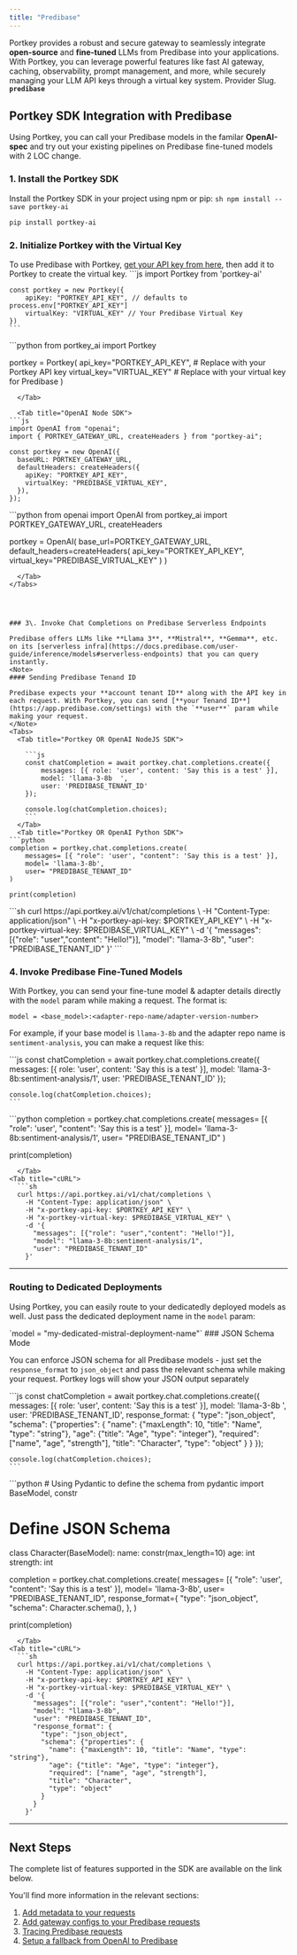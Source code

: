 ```yaml
---
title: "Predibase"
---
```


Portkey provides a robust and secure gateway to seamlessly integrate **open-source** and **fine-tuned** LLMs from Predibase into your applications. With Portkey, you can leverage powerful features like fast AI gateway, caching, observability, prompt management, and more, while securely managing your LLM API keys through a virtual key system.
<Note>
Provider Slug. **`predibase`**
</Note>
## Portkey SDK Integration with Predibase

Using Portkey, you can call your Predibase models in the familar **OpenAI-spec** and try out your existing pipelines on Predibase fine-tuned models with 2 LOC change.

### 1\. Install the Portkey SDK

Install the Portkey SDK in your project using npm or pip:
<Tabs>
  <Tab title="NodeJS">
    ```sh
    npm install --save portkey-ai
    ```
  </Tab>
  <Tab title="Python">
```sh
pip install portkey-ai
```
  </Tab>

</Tabs>




### 2\. Initialize Portkey with the Virtual Key

To use Predibase with Portkey, [get your API key from here](https://app.predibase.com/settings), then add it to Portkey to create the virtual key.
<Tabs>
  <Tab title="NodeJS SDK">
    ```js
    import Portkey from 'portkey-ai'

    const portkey = new Portkey({
        apiKey: "PORTKEY_API_KEY", // defaults to process.env["PORTKEY_API_KEY"]
        virtualKey: "VIRTUAL_KEY" // Your Predibase Virtual Key
    })
    ```
  </Tab>
  <Tab title="Python SDK">
```python
from portkey_ai import Portkey

portkey = Portkey(
    api_key="PORTKEY_API_KEY",  # Replace with your Portkey API key
    virtual_key="VIRTUAL_KEY"   # Replace with your virtual key for Predibase
)
```
  </Tab>

  <Tab title="OpenAI Node SDK">
```js
import OpenAI from "openai";
import { PORTKEY_GATEWAY_URL, createHeaders } from "portkey-ai";

const portkey = new OpenAI({
  baseURL: PORTKEY_GATEWAY_URL,
  defaultHeaders: createHeaders({
    apiKey: "PORTKEY_API_KEY",
    virtualKey: "PREDIBASE_VIRTUAL_KEY",
  }),
});
```
  </Tab>
  <Tab title="OpenAI Python SDK">
```python
from openai import OpenAI
from portkey_ai import PORTKEY_GATEWAY_URL, createHeaders

portkey = OpenAI(
    base_url=PORTKEY_GATEWAY_URL,
    default_headers=createHeaders(
        api_key="PORTKEY_API_KEY",
        virtual_key="PREDIBASE_VIRTUAL_KEY"
    )
)
```
  </Tab>
</Tabs>




### 3\. Invoke Chat Completions on Predibase Serverless Endpoints

Predibase offers LLMs like **Llama 3**, **Mistral**, **Gemma**, etc. on its [serverless infra](https://docs.predibase.com/user-guide/inference/models#serverless-endpoints) that you can query instantly.
<Note>
#### Sending Predibase Tenand ID

Predibase expects your **account tenant ID** along with the API key in each request. With Portkey, you can send [**your Tenand ID**](https://app.predibase.com/settings) with the `**user**` param while making your request.
</Note>
<Tabs>
  <Tab title="Portkey OR OpenAI NodeJS SDK">

    ```js
    const chatCompletion = await portkey.chat.completions.create({
        messages: [{ role: 'user', content: 'Say this is a test' }],
        model: 'llama-3-8b	',
        user: 'PREDIBASE_TENANT_ID'
    });

    console.log(chatCompletion.choices);
    ```
  </Tab>
  <Tab title="Portkey OR OpenAI Python SDK">
```python
completion = portkey.chat.completions.create(
    messages= [{ "role": 'user', "content": 'Say this is a test' }],
    model= 'llama-3-8b',
    user= "PREDIBASE_TENANT_ID"
)

print(completion)
```
  </Tab>
<Tab title="cURL">
  ```sh
  curl https://api.portkey.ai/v1/chat/completions \
    -H "Content-Type: application/json" \
    -H "x-portkey-api-key: $PORTKEY_API_KEY" \
    -H "x-portkey-virtual-key: $PREDIBASE_VIRTUAL_KEY" \
    -d '{
      "messages": [{"role": "user","content": "Hello!"}],
      "model": "llama-3-8b",
      "user": "PREDIBASE_TENANT_ID"
    }'
  ```
  </Tab>

</Tabs>



### 4\. Invoke Predibase Fine-Tuned Models

With Portkey, you can send your fine-tune model & adapter details directly with the `model` param while making a request.
<Note>
The format is:

`model = <base_model>:<adapter-repo-name/adapter-version-number>`
</Note>

For example, if your base model is `llama-3-8b` and the adapter repo name is `sentiment-analysis`, you can make a request like this:

<Tabs>
  <Tab title="Portkey OR OpenAI NodeJS SDK">
    ```js
    const chatCompletion = await portkey.chat.completions.create({
        messages: [{ role: 'user', content: 'Say this is a test' }],
        model: 'llama-3-8b:sentiment-analysis/1',
        user: 'PREDIBASE_TENANT_ID'
    });

    console.log(chatCompletion.choices);
    ```
  </Tab>
  <Tab title="Portkey OR OpenAI Python SDK">
```python
completion = portkey.chat.completions.create(
    messages= [{ "role": 'user', "content": 'Say this is a test' }],
    model= 'llama-3-8b:sentiment-analysis/1',
    user= "PREDIBASE_TENANT_ID"
)

print(completion)
```
  </Tab>
<Tab title="cURL">
  ```sh
  curl https://api.portkey.ai/v1/chat/completions \
    -H "Content-Type: application/json" \
    -H "x-portkey-api-key: $PORTKEY_API_KEY" \
    -H "x-portkey-virtual-key: $PREDIBASE_VIRTUAL_KEY" \
    -d '{
      "messages": [{"role": "user","content": "Hello!"}],
      "model": "llama-3-8b:sentiment-analysis/1",
      "user": "PREDIBASE_TENANT_ID"
    }'
  ```
  </Tab>

</Tabs>



---

### Routing to Dedicated Deployments

Using Portkey, you can easily route to your dedicatedly deployed models as well. Just pass the dedicated deployment name in the `model` param:

<Note>
`model = "my-dedicated-mistral-deployment-name"`
</Note>
### JSON Schema Mode

You can enforce JSON schema for all Predibase models - just set the `response_format` to `json_object` and pass the relevant schema while making your request. Portkey logs will show your JSON output separately

<Tabs>
  <Tab title="Portkey OR OpenAI NodeJS SDK">
    ```js
    const chatCompletion = await portkey.chat.completions.create({
        messages: [{ role: 'user', content: 'Say this is a test' }],
        model: 'llama-3-8b	',
        user: 'PREDIBASE_TENANT_ID',
        response_format: {
          "type": "json_object",
          "schema": {"properties": {
            "name": {"maxLength": 10, "title": "Name", "type": "string"},
            "age": {"title": "Age", "type": "integer"},
            "required": ["name", "age", "strength"],
            "title": "Character",
            "type": "object"
          }
        }
    });

    console.log(chatCompletion.choices);
    ```
  </Tab>
  <Tab title="Portkey OR OpenAI Python SDK">
```python
# Using Pydantic to define the schema
from pydantic import BaseModel, constr

# Define JSON Schema
class Character(BaseModel):
    name: constr(max_length=10)
    age: int
    strength: int

completion = portkey.chat.completions.create(
    messages= [{ "role": 'user', "content": 'Say this is a test' }],
    model= 'llama-3-8b',
    user= "PREDIBASE_TENANT_ID",
    response_format={
        "type": "json_object",
        "schema": Character.schema(),
    },
)

print(completion)
```
  </Tab>
<Tab title="cURL">
  ```sh
  curl https://api.portkey.ai/v1/chat/completions \
    -H "Content-Type: application/json" \
    -H "x-portkey-api-key: $PORTKEY_API_KEY" \
    -H "x-portkey-virtual-key: $PREDIBASE_VIRTUAL_KEY" \
    -d '{
      "messages": [{"role": "user","content": "Hello!"}],
      "model": "llama-3-8b",
      "user": "PREDIBASE_TENANT_ID",
      "response_format": {
        "type": "json_object",
        "schema": {"properties": {
          "name": {"maxLength": 10, "title": "Name", "type": "string"},
          "age": {"title": "Age", "type": "integer"},
          "required": ["name", "age", "strength"],
          "title": "Character",
          "type": "object"
        }
      }
    }'
  ```
  </Tab>

</Tabs>



---

## Next Steps

The complete list of features supported in the SDK are available on the link below.

<Card title="SDK" href="/api-reference/portkey-sdk-client">
</Card>

You'll find more information in the relevant sections:

1. [Add metadata to your requests](/product/observability/metadata)
2. [Add gateway configs to your Predibase requests](/product/ai-gateway/configs)
3. [Tracing Predibase requests](/product/observability/traces)
4. [Setup a fallback from OpenAI to Predibase](/product/ai-gateway/fallbacks)
